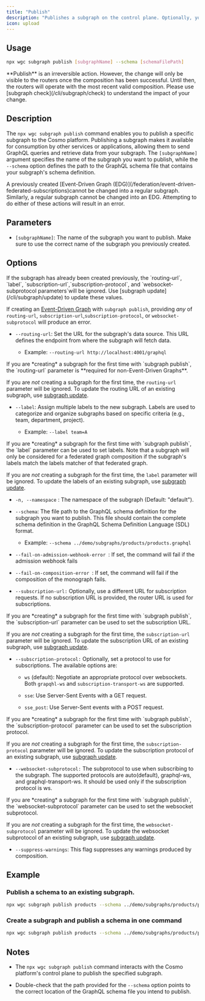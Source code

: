 ```yaml
---
title: "Publish"
description: "Publishes a subgraph on the control plane. Optionally, you can publish and create a subgraph in one step."
icon: upload
---
```


## **Usage**

```bash
npx wgc subgraph publish [subgraphName] --schema [schemaFilePath]
```

<Note>
  **Publish** is an irreversible action. However, the change will only be visible to the routers once the composition has been successful. Until then, the routers will operate with the most recent valid composition. Please use [subgraph check](/cli/subgraph/check) to understand the impact of your change.
</Note>

## **Description**

The `npx wgc subgraph publish` command enables you to publish a specific subgraph to the Cosmo platform. Publishing a subgraph makes it available for consumption by other services or applications, allowing them to send GraphQL queries and retrieve data from your subgraph. The `[subgraphName]` argument specifies the name of the subgraph you want to publish, while the `--schema` option defines the path to the GraphQL schema file that contains your subgraph's schema definition.

<Warning>
A previously created [Event-Driven Graph (EDG)](/federation/event-driven-federated-subscriptions)cannot be changed into a regular subgraph. Similarly, a regular subgraph cannot be changed into an EDG. Attempting to do either of these actions will result in an error.
</Warning>

## **Parameters**

* `[subgraphName]`: The name of the subgraph you want to publish. Make sure to use the correct name of the subgraph you previously created.

## **Options**

<Note>
  If the subgraph has already been created previously, the `routing-url`, `label`, `subscription-url`,`subscription-protocol`, and `websocket-subprotocol parameters`will be ignored. Use [subgraph update](/cli/subgraph/update) to update these values.

  If creating an [Event-Driven Graph](/federation/event-driven-federated-subscriptions) with `subgraph publish`, providing *any* of `routing-url`, `subscription-url`,`subscription-protocol`, or `websocket-subprotocol` will produce an error.
</Note>

* `--routing-url`: Set the URL for the subgraph's data source. This URL defines the endpoint from where the subgraph will fetch data.

  * Example: `--routing-url http://localhost:4001/graphql`

<Note>
  If you are *creating* a subgraph for the first time with `subgraph publish`, the `routing-url` parameter is **required for non-Event-Driven Graphs**.

  If you are *not* creating a subgraph for the first time, the `routing-url` parameter will be ignored. To update the routing URL of an existing subgraph, use [subgraph update](/cli/subgraph/update).
</Note>
* `--label`: Assign multiple labels to the new subgraph. Labels are used to categorize and organize subgraphs based on specific criteria (e.g., team, department, project).

  * Example: `--label team=A`

<Note>
  If you are *creating* a subgraph for the first time with `subgraph publish`, the `label` parameter can be used to set labels. Note that a subgraph will only be considered for a federated graph composition if the subgraph's labels match the labels matcher of that federated graph.

  If you are *not* creating a subgraph for the first time, the `label` parameter will be ignored. To update the labels of an existing subgraph, use [subgraph update](/cli/subgraph/update).
</Note>

* `-n, --namespace` : The namespace of the subgraph (Default: "default").

* `--schema`: The file path to the GraphQL schema definition for the subgraph you want to publish. This file should contain the complete schema definition in the GraphQL Schema Definition Language (SDL) format.

  * Example: `--schema ../demo/subgraphs/products/products.graphql`

* `--fail-on-admission-webhook-error `: If set, the command will fail if the admission webhook fails

* `--fail-on-composition-error `: If set, the command will fail if the composition of the monograph fails.

* `--subscription-url:` Optionally, use a different URL for subscription requests. If no subscription URL is provided, the router URL is used for subscriptions.

<Note>
  If you are *creating* a subgraph for the first time with `subgraph publish`, the `subscription-url` parameter can be used to set the subscription URL.

  If you are *not* creating a subgraph for the first time, the `subscription-url` parameter will be ignored. To update the subscription URL of an existing subgraph, use [subgraph update](/cli/subgraph/update).
</Note>

* `--subscription-protocol:` Optionally, set a protocol to use for subscriptions. The available options are:

  * `ws` (default): Negotiate an appropriate protocol over websockets. Both `grapqhl-ws` and `subscription-transport-ws` are supported.

  * `sse`: Use Server-Sent Events with a GET request.

  * `sse_post`: Use Server-Sent events with a POST request.

<Note>
  If you are *creating* a subgraph for the first time with `subgraph publish`, the `subscription-protocol` parameter can be used to set the subscription protocol.

  If you are *not* creating a subgraph for the first time, the `subscription-protocol` parameter will be ignored. To update the subscription protocol of an existing subgraph, use [subgraph update](/cli/subgraph/update).
</Note>

* `--websocket-subprotocol:` The subprotocol to use when subscribing to the subgraph. The supported protocols are auto(default), graphql-ws, and graphql-transport-ws. It should be used only if the subscription protocol is ws.

<Note>
  If you are *creating* a subgraph for the first time with `subgraph publish`, the `websocket-subprotocol` parameter can be used to set the websocket subprotocol.

  If you are *not* creating a subgraph for the first time, the `websocket-subprotocol` parameter will be ignored. To update the websocket subprotocol of an existing subgraph, use [subgraph update](/cli/subgraph/update).
</Note>

* `--suppress-warnings`: This flag suppresses any warnings produced by composition.

## **Example**

### Publish a schema to an existing subgraph.

```bash
npx wgc subgraph publish products --schema ../demo/subgraphs/products/products.graphql
```

### **Create a subgraph and publish a schema in one command**

```bash
npx wgc subgraph publish products --schema ../demo/subgraphs/products/products.graphql --routing-url http://localhost:4001/graphql --label=team=A
```


## **Notes**

* The `npx wgc subgraph publish` command interacts with the Cosmo platform's control plane to publish the specified subgraph.

* Double-check that the path provided for the `--schema` option points to the correct location of the GraphQL schema file you intend to publish.

